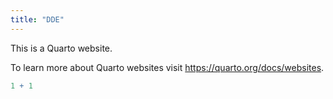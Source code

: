```yaml
---
title: "DDE"
---
```


This is a Quarto website.

To learn more about Quarto websites visit <https://quarto.org/docs/websites>.

```r
1 + 1
```

